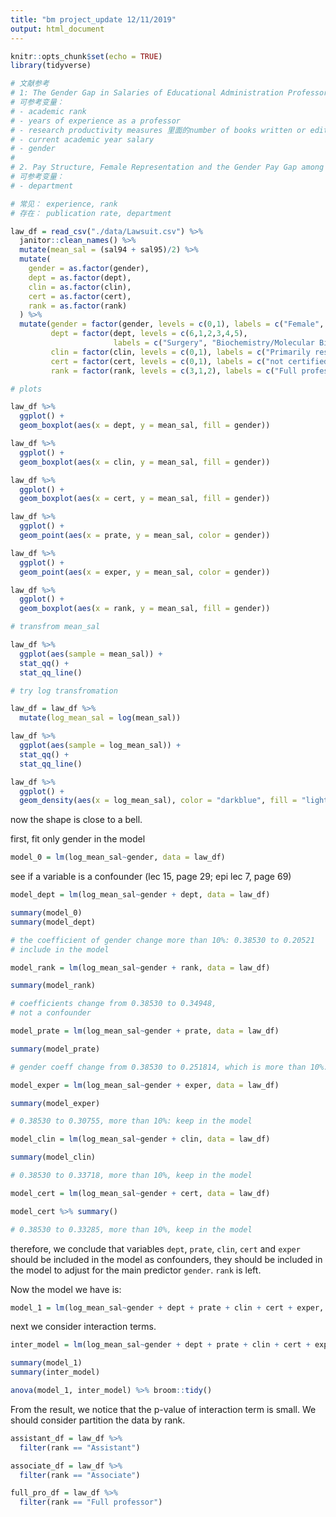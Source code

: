 ```yaml
---
title: "bm project_update 12/11/2019"
output: html_document
---
```


```r
knitr::opts_chunk$set(echo = TRUE)
library(tidyverse)
```

```r
# 文献参考
# 1: The Gender Gap in Salaries of Educational Administration Professors
# 可参考变量： 
# - academic rank 
# - years of experience as a professor
# - research productivity measures 里面的number of books written or edited(可以Publication做比较？)
# - current academic year salary
# - gender
# 
# 2. Pay Structure, Female Representation and the Gender Pay Gap among University Professors
# 可参考变量： 
# - department

# 常见： experience, rank
# 存在： publication rate, department
```

```r
law_df = read_csv("./data/Lawsuit.csv") %>% 
  janitor::clean_names() %>% 
  mutate(mean_sal = (sal94 + sal95)/2) %>% 
  mutate(
    gender = as.factor(gender),
    dept = as.factor(dept),
    clin = as.factor(clin),
    cert = as.factor(cert),
    rank = as.factor(rank)
  ) %>% 
  mutate(gender = factor(gender, levels = c(0,1), labels = c("Female", "Male")),
         dept = factor(dept, levels = c(6,1,2,3,4,5), 
                       labels = c("Surgery", "Biochemistry/Molecular Biology", "Physiology", "Genetics", "Pediatrics", "Medicine")),
         clin = factor(clin, levels = c(0,1), labels = c("Primarily research emphasis", "Primarily clinical emphasis")),
         cert = factor(cert, levels = c(0,1), labels = c("not certified", "Board certified")),
         rank = factor(rank, levels = c(3,1,2), labels = c("Full professor", "Assistant", "Associate")))
```

```r
# plots

law_df %>% 
  ggplot() + 
  geom_boxplot(aes(x = dept, y = mean_sal, fill = gender))

law_df %>% 
  ggplot() + 
  geom_boxplot(aes(x = clin, y = mean_sal, fill = gender))

law_df %>% 
  ggplot() + 
  geom_boxplot(aes(x = cert, y = mean_sal, fill = gender))

law_df %>% 
  ggplot() + 
  geom_point(aes(x = prate, y = mean_sal, color = gender))

law_df %>% 
  ggplot() + 
  geom_point(aes(x = exper, y = mean_sal, color = gender))

law_df %>% 
  ggplot() + 
  geom_boxplot(aes(x = rank, y = mean_sal, fill = gender))
```

```r
# transfrom mean_sal

law_df %>% 
  ggplot(aes(sample = mean_sal)) +
  stat_qq() + 
  stat_qq_line()

# try log transfromation

law_df = law_df %>% 
  mutate(log_mean_sal = log(mean_sal))

law_df %>% 
  ggplot(aes(sample = log_mean_sal)) +
  stat_qq() + 
  stat_qq_line()

law_df %>% 
  ggplot() + 
  geom_density(aes(x = log_mean_sal), color = "darkblue", fill = "lightblue")
```

now the shape is close to a bell. 

first, fit only gender in the model
```r
model_0 = lm(log_mean_sal~gender, data = law_df)
```

see if a variable is a confounder (lec 15, page 29; epi lec 7, page 69)

```r
model_dept = lm(log_mean_sal~gender + dept, data = law_df)

summary(model_0)
summary(model_dept)

# the coefficient of gender change more than 10%: 0.38530 to 0.20521
# include in the model
```

```r
model_rank = lm(log_mean_sal~gender + rank, data = law_df)

summary(model_rank)

# coefficients change from 0.38530 to 0.34948, 
# not a confounder
```

```r
model_prate = lm(log_mean_sal~gender + prate, data = law_df)

summary(model_prate)

# gender coeff change from 0.38530 to 0.251814, which is more than 10%. 
```

```r
model_exper = lm(log_mean_sal~gender + exper, data = law_df)

summary(model_exper)

# 0.38530 to 0.30755, more than 10%: keep in the model
```

```r
model_clin = lm(log_mean_sal~gender + clin, data = law_df)

summary(model_clin)

# 0.38530 to 0.33718, more than 10%, keep in the model
```

```r
model_cert = lm(log_mean_sal~gender + cert, data = law_df)

model_cert %>% summary()

# 0.38530 to 0.33285, more than 10%, keep in the model
```


therefore, we conclude that variables `dept`, `prate`, `clin`, `cert` and `exper` should be included in the model as confounders, they should be included in the model to adjust for the main predictor `gender`. `rank` is left. 

Now the model we have is: 

```r
model_1 = lm(log_mean_sal~gender + dept + prate + clin + cert + exper, data = law_df)

```


next we consider interaction terms. 

```r
inter_model = lm(log_mean_sal~gender + dept + prate + clin + cert + exper + gender*rank, data = law_df)

summary(model_1)
summary(inter_model)

anova(model_1, inter_model) %>% broom::tidy()
```

From the result, we notice that the p-value of interaction term is small. We should consider partition the data by rank. 

```r
assistant_df = law_df %>% 
  filter(rank == "Assistant")

associate_df = law_df %>% 
  filter(rank == "Associate")

full_pro_df = law_df %>% 
  filter(rank == "Full professor")
```


